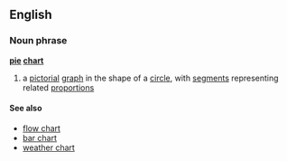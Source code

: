 ==English==
{{wikipedia}}

===Noun phrase===
'''[[pie]] [[chart]]'''

# a [[pictorial]] [[graph]] in the shape of a [[circle]], with [[segment]]s representing related [[proportion]]s

====See also====
*[[flow chart]]
*[[bar chart]]
*[[weather chart]]